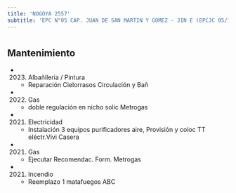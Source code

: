 ```yaml
---
title: 'NOGOYA 2557'
subtitle: 'EPC N°05 CAP. JUAN DE SAN MARTIN Y GOMEZ - JIN E (EPCJC 05/17°) JUANA MANSO'
---
```


#


## Mantenimiento

*  (2023) Albañileria / Pintura 
    + Reparación Cielorrasos Circulación y Bañ

*  (2022) Gas 
    + doble regulación en nicho solic Metrogas

*  (2021) Electricidad 
    + Instalación 3 equipos purificadores aire, Provisión y coloc TT eléctr.Vivi Casera

*  (2021) Gas 
    + Ejecutar Recomendac. Form. Metrogas

*  (2021) Incendio 
    + Reemplazo 1 matafuegos ABC



